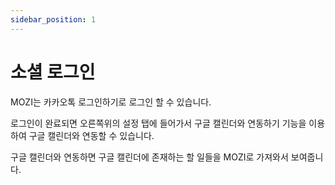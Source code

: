 ```yaml
---
sidebar_position: 1
---
```



# 소셜 로그인

<ReactPlayer playing controls url="/tutorial/kakaologin.mp4" />

MOZI는 카카오톡 로그인하기로 로그인 할 수 있습니다.

로그인이 완료되면 오른쪽위의 설정 탭에 들어가서 구글 캘린더와 연동하기 기능을 이용하여 구글 캘린더와 연동할 수 있습니다.

구글 캘린더와 연동하면 구글 캘린더에 존재하는 할 일들을 MOZI로 가져와서 보여줍니다.
